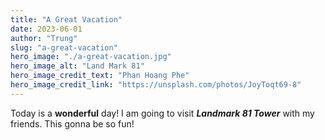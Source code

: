 ```yaml
---
title: "A Great Vacation"
date: 2023-06-01
author: "Trung"
slug: "a-great-vacation"
hero_image: "./a-great-vacation.jpg"
hero_image_alt: "Land Mark 81"
hero_image_credit_text: "Phan Hoang Phe"
hero_image_credit_link: "https://unsplash.com/photos/JoyToqt69-8"
---
```


 Today is a **wonderful** day! I am going to visit ***Landmark 81 Tower*** with my friends. This gonna be so fun!